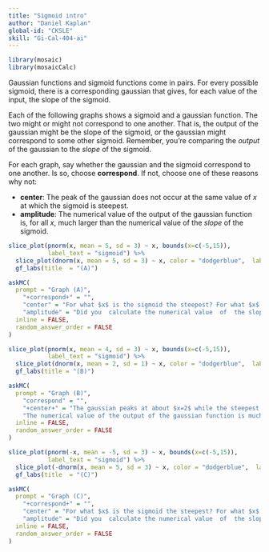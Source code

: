 ```yaml
---
title: "Sigmoid intro"
author: "Daniel Kaplan"
global-id: "CKSLE"
skill: "Gi-Cal-404-ai" 
---
```


```r
library(mosaic)
library(mosaicCalc)
```

Gaussian functions and sigmoid functions come in pairs. For  every possible sigmoid, there is a corresponding gaussian that gives, for each value of the input, the slope of the sigmoid. 

Each of the following graphs shows a sigmoid and a gaussian function. The two might or might not correspond to one another. That is, the output of the gaussian might be the slope of the sigmoid, or the gaussian might correspond to  some other sigmoid. Remember, you're comparing the *output* of the gaussian to the *slope* of the sigmoid.

For each graph, say whether the gaussian and the sigmoid correspond to one another. Is so, choose **correspond**. If not, choose one of these reasons why not:

- **center**: The peak of the gaussian does not occur at the same value of $x$ at which the sigmoid is steepest.
- **amplitude**: The numerical value of the output of the gaussian function is, for all $x$, much larger than the numerical value  of the *slope*  of the sigmoid.

```r
slice_plot(pnorm(x, mean = 5, sd = 3) ~ x, bounds(x=c(-5,15)),
           label_text = "sigmoid") %>%
  slice_plot(dnorm(x, mean = 5, sd = 3) ~ x, color = "dodgerblue",  label_text = "gaussian") %>%
  gf_labs(title  = "(A)")
```

```r
askMC(
  prompt = "Graph (A)",
    "+correspond+" = "",
    "center" = "For what $x$ is the sigmoid the steepest? For what $x$ is the gaussian the highest?",
    "amplitude" = "Did you  calculate the numerical value  of  the slope of the sigmoid?",
  inline = FALSE,
  random_answer_order = FALSE
)
```


```r
slice_plot(pnorm(x, mean = 4, sd = 3) ~ x, bounds(x=c(-5,15)),
           label_text = "sigmoid") %>%
  slice_plot(dnorm(x, mean = 2, sd = 1) ~ x, color = "dodgerblue",  label_text = "gaussian") %>%
  gf_labs(title = "(B)")
```

```r
askMC(
  prompt = "Graph (B)",
    "correspond" = "",
    "+center+" = "The gaussian peaks at about $x=2$ while the steepest part of the sigmoid is at about $x=4$",
    "The numerical value of the output of the gaussian function is much larger than the numerical value  of the *slope*  of the sigmoid." = "Did you  calculate the numerical value  of  the slope of the sigmoid?",
  inline = FALSE,
  random_answer_order = FALSE
)
```

```r
slice_plot(pnorm(-x, mean = -5, sd = 3) ~ x, bounds(x=c(-5,15)),
           label_text = "sigmoid") %>%
  slice_plot(-dnorm(x, mean = 5, sd = 3) ~ x, color = "dodgerblue",  label_text = "gaussian", label_x = 0.1) %>%
  gf_labs(title  = "(C)")
```


```r
askMC(
  prompt = "Graph (C)",
    "+correspond+" = "",
    "center" = "For what $x$ is the sigmoid the steepest? For what $x$ is the gaussian the highest?",
    "amplitude" = "Did you  calculate the numerical value  of  the slope of the sigmoid?",
  inline = FALSE,
  random_answer_order = FALSE
)
```

